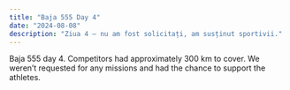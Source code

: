 ```yaml
---
title: "Baja 555 Day 4"
date: "2024-08-08"
description: "Ziua 4 — nu am fost solicitați, am susținut sportivii."
---
```


Baja 555 day 4. Competitors had approximately 300 km to cover. We weren’t requested for any missions and had the chance to support the athletes.
